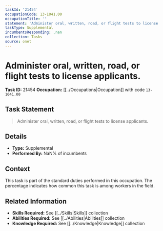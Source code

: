 ```yaml
---
taskId: '21454'
occupationCode: 13-1041.00
occupationTitle: ''
statement: 'Administer oral, written, road, or flight tests to license applicants.'
taskType: Supplemental
incumbentsResponding: .nan
collection: Tasks
source: onet
---
```

# Administer oral, written, road, or flight tests to license applicants.

**Task ID:** 21454
**Occupation:** [[../Occupations|Occupation]] with code `13-1041.00`

## Task Statement

> Administer oral, written, road, or flight tests to license applicants.

## Details

- **Type:** Supplemental
- **Performed By:** NaN% of incumbents

## Context

This task is part of the standard duties performed in this occupation. The percentage indicates how common this task is among workers in the field.

## Related Information

- **Skills Required:** See [[../Skills|Skills]] collection
- **Abilities Required:** See [[../Abilities|Abilities]] collection
- **Knowledge Required:** See [[../Knowledge|Knowledge]] collection
